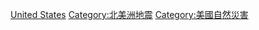 {{Commonscat|Earthquakes in the United States}}

[[Category:各國地震|United States]]
[[Category:北美洲地震‎|Category:北美洲地震‎]]
[[Category:美國自然災害‎|Category:美國自然災害‎]]